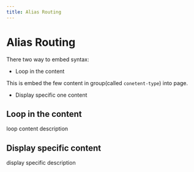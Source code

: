 ```yaml
---
title: Alias Routing
---
```

# Alias Routing
There two way to embed syntax:  
- Loop in the content

This is embed the few content in group(called `conetent-type`) into page.

- Display specific one content

## Loop in the content

loop content description

## Display specific content

display specific description

